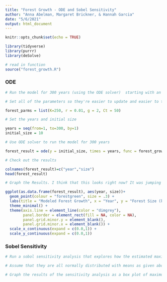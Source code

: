 ```yaml
---
title: "Forest Growth - ODE and Sobel Sensitivity"
author: "Anna Abelman, Margaret Brickner, & Hannah Garcia"
date: "5/6/2021"
output: html_document
---
```


```r
knitr::opts_chunk$set(echo = TRUE)
```

```r
library(tidyverse)
library(purrr)
library(deSolve)
```

```r
# read in function
source("forest_growth.R")
```

### ODE
```r
# Run the model for 300 years (using the ODE solver)  starting with an initial forest size of 10 kg/C, and using the following parameters: canopy closure threshold of 50 kgC , K = 250 kg C (carrying capacity) , r=  0.01 (exponential growth rate before before canopy closure), g = 2 kg/year (linear growth rate after canopy closure)

# Set all of the parameters so they're easier to update and easier to track. 

forest_parms = list(K=250, r = 0.01, g = 2, Ct = 50)

# Set the years and initial size

years = seq(from=1, to=300, by=1)
initial_size = 10

# Use ODE solver to run the model for 300 years

forest_result = ode(y = initial_size, times = years, func = forest_growth, parms = forest_parms)

# Check out the results

colnames(forest_result)=c("year","size")
head(forest_result)

# Graph the Results. I think that this looks right now? It was jumping to 250 at year 162/163? I messed around with a few things (not totally sure what I changed that works, but it seems to be working now). 

ggplot(as.data.frame(forest_result), aes(year, size))+
  geom_point(colour = "forestgreen", size = .3) + 
  labs(title = "Modeled Forest Growth", x = "Year", y = "Forest Size (kg/C)")+ 
  theme_minimal() +
  theme(axis.line = element_line(color = "dimgrey"), 
        panel.border = element_rect(fill = NA, color = NA), 
        panel.grid.minor.y = element_blank(), 
        panel.grid.minor.x = element_blank()) + 
  scale_x_continuous(expand = c(0.0,1)) + 
  scale_y_continuous(expand = c(0.0,1))

```


### Sobel Sensitivity
```r
# Run a sobol sensitivity analysis that explores how the estimated maximum and mean forest size (e.g maximum and mean values of C over the 300 years) varies with the pre canopy closure growth rate (r) and post-canopy closure growth rate (g) and canopy closure threshold and carrying capacity(K)

# Assume that they are all normally distributed with means as given above and standard deviation of 10% of mean value

# Graph the results of the sensitivity analysis as a box plot of maximum forest size and a plot of the two sobol indices (S and T)
```



